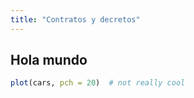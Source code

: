 ```yaml
---
title: "Contratos y decretos"
---
```


## Hola mundo

```r
plot(cars, pch = 20)  # not really cool
```